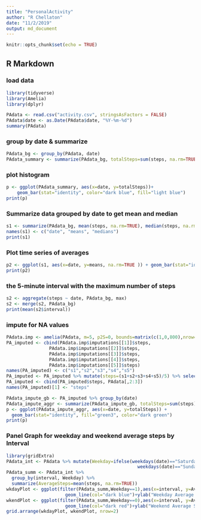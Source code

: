 ```yaml
---
title: "PersonalActivity"
author: "R Chellaton"
date: "11/2/2019"
output: md_document
---
```


```r
knitr::opts_chunk$set(echo = TRUE)
```

## R Markdown
### load data
```r
library(tidyverse)
library(Amelia)
library(dplyr)
```
```r
PAdata <- read.csv("activity.csv", stringsAsFactors = FALSE)
PAdata$date <- as.Date(PAdata$date, "%Y-%m-%d")
summary(PAdata)
```

### group by date & summarize
```r
PAdata_bg <- group_by(PAdata, date)
PAdata_summary <- summarize(PAdata_bg, totalSteps=sum(steps, na.rm=TRUE))
```

### plot histogram
```r
p <- ggplot(PAdata_summary, aes(x=date, y=totalSteps))+
    geom_bar(stat="identity", color="dark blue", fill="light blue")
print(p)
```

### Summarize data grouped by date to get mean and median
```r
s1 <- summarize(PAdata_bg, mean(steps, na.rm=TRUE), median(steps, na.rm=TRUE))
names(s1) <- c("date", "means", "medians")
print(s1)
```
### Plot time series of averages
```r
p2 <- ggplot(s1, aes(x=date, y=means, na.rm=TRUE )) + geom_bar(stat="identity", color="dark blue", fill="steelblue4")
print(p2)
```

### the 5-minute interval with the maximum number of steps
```r
s2 <- aggregate(steps ~ date, PAdata_bg, max)
s2 <- merge(s2, PAdata_bg)
print(mean(s2$interval))
```

### impute for NA values
```r
PAdata.imp <- amelia(PAdata, m=5, p2S=0, bounds=matrix(c(1,0,800),nrow=1))
PA_imputed <- cbind(PAdata.imp$imputations[[1]]$steps,
                PAdata.imp$imputations[[2]]$steps,
                PAdata.imp$imputations[[3]]$steps,
                PAdata.imp$imputations[[4]]$steps,
                PAdata.imp$imputations[[5]]$steps)
names(PA_imputed) <- c("s1","s2","s3","s4","s5")
PA_imputed <- PA_imputed %>% mutate(steps=(s1+s2+s3+s4+s5)/5) %>% select (steps)
PA_imputed <- cbind(PA_imputed$steps, PAdata[,2:3])
names(PA_imputed)[1] <- "steps"

PAdata_impute_gb <- PA_imputed %>% group_by(date)
PAdata_impute_aggr <- summarize(PAdata_impute_gb, totalSteps=sum(steps))
p <- ggplot(PAdata_impute_aggr, aes(x=date, y=totalSteps)) + 
  geom_bar(stat="identity", fill="green3", color="dark green")
print(p)
```

### Panel Graph for weekday and weekend average steps by Interval
```r
library(gridExtra)
PAdata_int <- PAdata %>% mutate(Weekday=ifelse(weekdays(date)=="Saturday" |
                                                 weekdays(date)=="Sunday",0,1))
PAdata_summ <- PAdata_int %>% 
  group_by(interval, Weekday) %>% 
  summarize(AverageSteps=mean(steps, na.rm=TRUE))
wkdayPlot <- ggplot(filter(PAdata_summ,Weekday==1),aes(x=interval, y=AverageSteps))+
                      geom_line(col="dark blue")+ylab("Weekday Average Steps")
wkendPlot <- ggplot(filter(PAdata_summ,Weekday==0),aes(x=interval, y=AverageSteps))+
                      geom_line(col="dark red")+ylab("Weekend Average Steps")
grid.arrange(wkdayPlot, wkendPlot, nrow=2)
```

